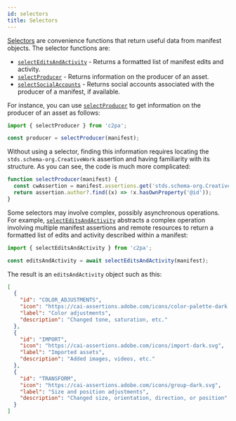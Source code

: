 ```yaml
---
id: selectors
title: Selectors
---
```


[Selectors](https://github.com/contentauth/c2pa-js/tree/main/packages/c2pa/src/selectors) are convenience functions that return useful data from manifest objects. The selector functions are:

- [`selectEditsAndActivity`](../../js-sdk/api/c2pa.selecteditsandactivity) - Returns a formatted list of manifest edits and activity.
- [`selectProducer`](../../js-sdk/api/c2pa.selectproducer) - Returns information on the producer of an asset.
- [`selectSocialAccounts`](../../js-sdk/api/c2pa.selectsocialaccounts) - Returns social accounts associated with the producer of a manifest, if available.

For instance, you can use [`selectProducer`](../../js-sdk/api/c2pa.selectproducer) to get information on the producer of an asset as follows:

```typescript
import { selectProducer } from 'c2pa';

const producer = selectProducer(manifest);
```

Without using a selector, finding this information requires locating the `stds.schema-org.CreativeWork` assertion and having familiarity with its structure. As you can see, the code is much more complicated:

```typescript
function selectProducer(manifest) {
  const cwAssertion = manifest.assertions.get('stds.schema-org.CreativeWork');
  return assertion.author?.find((x) => !x.hasOwnProperty('@id'));
}
```

Some selectors may involve complex, possibly asynchronous operations. For example, [`selectEditsAndActivity`](../../js-sdk/api/c2pa.selecteditsandactivity) abstracts a complex operation involving multiple manifest assertions and remote resources to return a formatted list of edits and activity described within a manifest:

```typescript
import { selectEditsAndActivity } from 'c2pa';

const editsAndActivity = await selectEditsAndActivity(manifest);
```

The result is an `editsAndActivity` object such as this:

```json
[
  {
    "id": "COLOR_ADJUSTMENTS",
    "icon": "https://cai-assertions.adobe.com/icons/color-palette-dark.svg",
    "label": "Color adjustments",
    "description": "Changed tone, saturation, etc."
  },
  {
    "id": "IMPORT",
    "icon": "https://cai-assertions.adobe.com/icons/import-dark.svg",
    "label": "Imported assets",
    "description": "Added images, videos, etc."
  },
  {
    "id": "TRANSFORM",
    "icon": "https://cai-assertions.adobe.com/icons/group-dark.svg",
    "label": "Size and position adjustments",
    "description": "Changed size, orientation, direction, or position"
  }
]
```
